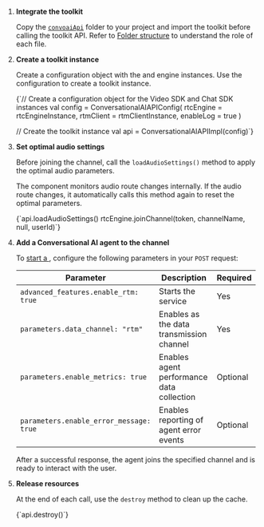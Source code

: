 
1. **Integrate the toolkit**

    Copy the [`convoaiApi`](https://github.com/AgoraIO-Community/Conversational-AI-Demo/tree/main/Android/scenes/convoai/src/main/java/io/agora/scene/convoai/convoaiApi) folder to your project and import the toolkit before calling the toolkit API. Refer to [Folder structure](#folder-structure) to understand the role of each file.

1. **Create a toolkit instance**

    Create a configuration object with the <Vg k="VSDK"/> and <Vg k="SIG" /> engine instances. Use the configuration to create a toolkit instance.

    <CodeBlock language="kotlin" showLineNumbers>
    {`// Create a configuration object for the Video SDK and Chat SDK instances
    val config = ConversationalAIAPIConfig(
        rtcEngine = rtcEngineInstance,
        rtmClient = rtmClientInstance,
        enableLog = true
    )

    // Create the toolkit instance
    val api = ConversationalAIAPIImpl(config)`}
    </CodeBlock>

1. **Set optimal audio settings**

    Before joining the <Vg k="VSDK"/> channel, call the `loadAudioSettings()` method to apply the optimal audio parameters.

    The component monitors audio route changes internally. If the audio route changes, it automatically calls this method again to reset the optimal parameters.

    <CodeBlock language="kotlin" showLineNumbers>
    {`api.loadAudioSettings()
   rtcEngine.joinChannel(token, channelName, null, userId)`}
    </CodeBlock>

1. **Add a Conversational AI agent to the channel**

    To [start a <Vpd k="AGENT" />](/conversational-ai/rest-api/join), configure the following parameters in your `POST` request:

    | Parameter       | Description   | Required |
    | ----------------| ------------- | -------- |
    | `advanced_features.enable_rtm: true`    | Starts the <Vg k="SIG" /> service | Yes  |
    | `parameters.data_channel: "rtm"`  | Enables <Vg k="SIG" /> as the data transmission channel | Yes |
    | `parameters.enable_metrics: true`  | Enables agent performance data collection    | Optional |
    | `parameters.enable_error_message: true` | Enables reporting of agent error events  | Optional |

    After a successful response, the agent joins the specified <Vg k="VSDK"/> channel and is ready to interact with the user.

1. **Release resources**

    At the end of each call, use the `destroy` method to clean up the cache.

    <CodeBlock language="kotlin" >
    {`api.destroy()`}
    </CodeBlock>

